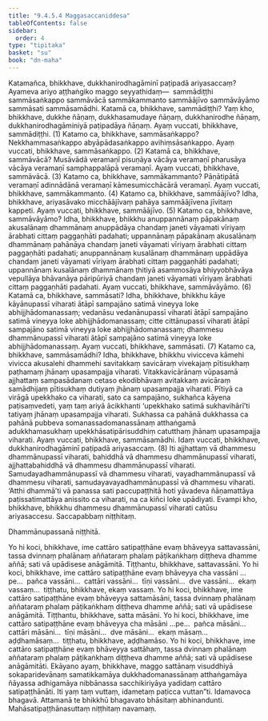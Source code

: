 ```yaml
---
title: "9.4.5.4 Maggasaccaniddesa"
tableOfContents: false
sidebar:
  order: 4
type: "tipitaka"
basket: "su"
book: "dn-maha"
---
```



<DynamicBreadcrumb />

<Division number="402" book="dn-maha">

<Paragraph number="1073" book="dn-maha">
Katamañca, bhikkhave, dukkhanirodhagāminī paṭipadā ariyasaccaṃ? Ayameva ariyo aṭṭhaṅgiko maggo seyyathidaṃ—  sammādiṭṭhi sammāsaṅkappo sammāvācā sammākammanto sammāājīvo sammāvāyāmo sammāsati sammāsamādhi.
</Paragraph>

<Paragraph number="1074" book="dn-maha">
Katamā ca, bhikkhave, sammādiṭṭhi? Yaṃ kho, bhikkhave, dukkhe ñāṇaṃ, dukkhasamudaye ñāṇaṃ, dukkhanirodhe ñāṇaṃ, dukkhanirodhagāminiyā paṭipadāya ñāṇaṃ. Ayaṃ vuccati, bhikkhave, sammādiṭṭhi. (1)
</Paragraph>

<Paragraph number="1075" book="dn-maha">
Katamo ca, bhikkhave, sammāsaṅkappo? Nekkhammasaṅkappo abyāpādasaṅkappo avihiṃsāsaṅkappo. Ayaṃ vuccati, bhikkhave, sammāsaṅkappo. (2)
</Paragraph>

<Paragraph number="1076" book="dn-maha">
Katamā ca, bhikkhave, sammāvācā? Musāvādā veramaṇī pisuṇāya vācāya veramaṇī pharusāya vācāya veramaṇī samphappalāpā veramaṇī. Ayaṃ vuccati, bhikkhave, sammāvācā. (3)
</Paragraph>

<Paragraph number="1077" book="dn-maha">
Katamo ca, bhikkhave, sammākammanto? Pāṇātipātā veramaṇī adinnādānā veramaṇī kāmesumicchācārā veramaṇī. Ayaṃ vuccati, bhikkhave, sammākammanto. (4)
</Paragraph>

<Paragraph number="1078" book="dn-maha">
Katamo ca, bhikkhave, sammāājīvo? Idha, bhikkhave, ariyasāvako micchāājīvaṃ pahāya sammāājīvena jīvitaṃ kappeti. Ayaṃ vuccati, bhikkhave, sammāājīvo. (5)
</Paragraph>

<Paragraph number="1079" book="dn-maha">
Katamo ca, bhikkhave, sammāvāyāmo? Idha, bhikkhave, bhikkhu anuppannānaṃ pāpakānaṃ akusalānaṃ dhammānaṃ anuppādāya chandaṃ janeti vāyamati vīriyaṃ ārabhati cittaṃ paggaṇhāti padahati; uppannānaṃ pāpakānaṃ akusalānaṃ dhammānaṃ pahānāya chandaṃ janeti vāyamati vīriyaṃ ārabhati cittaṃ paggaṇhāti padahati; anuppannānaṃ kusalānaṃ dhammānaṃ uppādāya chandaṃ janeti vāyamati vīriyaṃ ārabhati cittaṃ paggaṇhāti padahati; uppannānaṃ kusalānaṃ dhammānaṃ ṭhitiyā asammosāya bhiyyobhāvāya vepullāya bhāvanāya pāripūriyā chandaṃ janeti vāyamati vīriyaṃ ārabhati cittaṃ paggaṇhāti padahati. Ayaṃ vuccati, bhikkhave, sammāvāyāmo. (6)
</Paragraph>

<Paragraph number="1080" book="dn-maha">
Katamā ca, bhikkhave, sammāsati? Idha, bhikkhave, bhikkhu kāye kāyānupassī viharati ātāpī sampajāno satimā vineyya loke abhijjhādomanassaṃ; vedanāsu vedanānupassī viharati ātāpī sampajāno satimā vineyya loke abhijjhādomanassaṃ; citte cittānupassī viharati ātāpī sampajāno satimā vineyya loke abhijjhādomanassaṃ; dhammesu dhammānupassī viharati ātāpī sampajāno satimā vineyya loke abhijjhādomanassaṃ. Ayaṃ vuccati, bhikkhave, sammāsati. (7)
</Paragraph>

<Paragraph number="1081" book="dn-maha">
Katamo ca, bhikkhave, sammāsamādhi? Idha, bhikkhave, bhikkhu vivicceva kāmehi vivicca akusalehi dhammehi savitakkaṃ savicāraṃ vivekajaṃ pītisukhaṃ paṭhamaṃ jhānaṃ upasampajja viharati. Vitakkavicārānaṃ vūpasamā ajjhattaṃ sampasādanaṃ cetaso ekodibhāvaṃ avitakkaṃ avicāraṃ samādhijaṃ pītisukhaṃ dutiyaṃ jhānaṃ upasampajja viharati. Pītiyā ca virāgā upekkhako ca viharati, sato ca sampajāno, sukhañca kāyena paṭisaṃvedeti, yaṃ taṃ ariyā ācikkhanti ‘upekkhako satimā sukhavihārī’ti tatiyaṃ jhānaṃ upasampajja viharati. Sukhassa ca pahānā dukkhassa ca pahānā pubbeva somanassadomanassānaṃ atthaṅgamā adukkhamasukhaṃ upekkhāsatipārisuddhiṃ catutthaṃ jhānaṃ upasampajja viharati. Ayaṃ vuccati, bhikkhave, sammāsamādhi. Idaṃ vuccati, bhikkhave, dukkhanirodhagāminī paṭipadā ariyasaccaṃ. (8)
</Paragraph>

</Division>
<Division number="403" book="dn-maha">

<Paragraph number="1082" book="dn-maha">
Iti ajjhattaṃ vā dhammesu dhammānupassī viharati, bahiddhā vā dhammesu dhammānupassī viharati, ajjhattabahiddhā vā dhammesu dhammānupassī viharati. Samudayadhammānupassī vā dhammesu viharati, vayadhammānupassī vā dhammesu viharati, samudayavayadhammānupassī vā dhammesu viharati. ‘Atthi dhammā’ti vā panassa sati paccupaṭṭhitā hoti yāvadeva ñāṇamattāya paṭissatimattāya anissito ca viharati, na ca kiñci loke upādiyati. Evampi kho, bhikkhave, bhikkhu dhammesu dhammānupassī viharati catūsu ariyasaccesu.

</Paragraph>
</Division>

<Paragraph number="1083" type="center" book="dn-maha">
Saccapabbaṃ niṭṭhitaṃ.

  
Dhammānupassanā niṭṭhitā.


</Paragraph>

<Division number="404" book="dn-maha">

<Paragraph number="1084" book="dn-maha">
Yo hi koci, bhikkhave, ime cattāro satipaṭṭhāne evaṃ bhāveyya sattavassāni, tassa dvinnaṃ phalānaṃ aññataraṃ phalaṃ pāṭikaṅkhaṃ diṭṭheva dhamme aññā; sati vā upādisese anāgāmitā.
</Paragraph>

<Paragraph number="1085" book="dn-maha">
Tiṭṭhantu, bhikkhave, sattavassāni. Yo hi koci, bhikkhave, ime cattāro satipaṭṭhāne evaṃ bhāveyya cha vassāni …pe…  pañca vassāni…  cattāri vassāni…  tīṇi vassāni…  dve vassāni…  ekaṃ vassaṃ…  tiṭṭhatu, bhikkhave, ekaṃ vassaṃ. Yo hi koci, bhikkhave, ime cattāro satipaṭṭhāne evaṃ bhāveyya sattamāsāni, tassa dvinnaṃ phalānaṃ aññataraṃ phalaṃ pāṭikaṅkhaṃ diṭṭheva dhamme aññā; sati vā upādisese anāgāmitā.
</Paragraph>

<Paragraph number="1086" book="dn-maha">
Tiṭṭhantu, bhikkhave, satta māsāni. Yo hi koci, bhikkhave, ime cattāro satipaṭṭhāne evaṃ bhāveyya cha māsāni …pe…  pañca māsāni…  cattāri māsāni…  tīṇi māsāni…  dve māsāni…  ekaṃ māsaṃ…  aḍḍhamāsaṃ…  tiṭṭhatu, bhikkhave, aḍḍhamāso. Yo hi koci, bhikkhave, ime cattāro satipaṭṭhāne evaṃ bhāveyya sattāhaṃ, tassa dvinnaṃ phalānaṃ aññataraṃ phalaṃ pāṭikaṅkhaṃ diṭṭheva dhamme aññā; sati vā upādisese anāgāmitāti.
</Paragraph>

</Division>
<Division number="405" book="dn-maha">

<Paragraph number="1087" book="dn-maha">
Ekāyano ayaṃ, bhikkhave, maggo sattānaṃ visuddhiyā sokaparidevānaṃ samatikkamāya dukkhadomanassānaṃ atthaṅgamāya ñāyassa adhigamāya nibbānassa sacchikiriyāya yadidaṃ cattāro satipaṭṭhānāti. Iti yaṃ taṃ vuttaṃ, idametaṃ paṭicca vuttan”ti.
</Paragraph>

<Paragraph number="1088" book="dn-maha">
Idamavoca bhagavā. Attamanā te bhikkhū bhagavato bhāsitaṃ abhinandunti.

</Paragraph>
</Division>

<Paragraph number="1089" type="center" book="dn-maha">
Mahāsatipaṭṭhānasuttaṃ niṭṭhitaṃ navamaṃ.
</Paragraph>